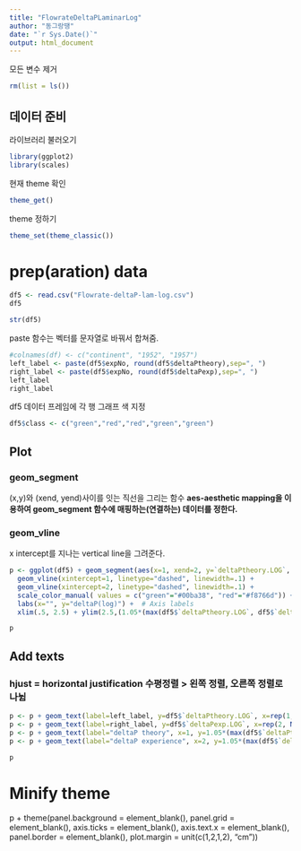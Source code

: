 ```yaml
---
title: "FlowrateDeltaPLaminarLog"
author: "동그랑땡"
date: "`r Sys.Date()`"
output: html_document
---
```

모든 변수 제거
```r
rm(list = ls())
```

## 데이터 준비
라이브러리 불러오기
```r
library(ggplot2)
library(scales)
```

현재 theme 확인 
```r
theme_get()
```

theme 정하기
```r
theme_set(theme_classic())
```

# prep(aration) data
```r
df5 <- read.csv("Flowrate-deltaP-lam-log.csv")
df5
```
```r
str(df5)
```
paste 함수는 벡터를 문자열로 바꿔서 합쳐줌.
```r
#colnames(df) <- c("continent", "1952", "1957")
left_label <- paste(df5$expNo, round(df5$deltaPtheory),sep=", ")
right_label <- paste(df5$expNo, round(df5$deltaPexp),sep=", ")
left_label
right_label
```
df5 데이터 프레임에 각 행 그래프 색 지정
```r
df5$class <- c("green","red","red","green","green")
```
## Plot
### geom_segment
(x,y)와 (xend, yend)사이를 잇는 직선을 그리는 함수
**aes-aesthetic mapping을 이용하여 geom_segment 함수에 매핑하는(연결하는) 데이터를 정한다.**

### geom_vline
x intercept를 지나는 vertical line을 그려준다.

```r
p <- ggplot(df5) + geom_segment(aes(x=1, xend=2, y=`deltaPtheory.LOG`, yend=`deltaPexp.LOG`, col=class), linewidth=.75, show.legend=F) + 
  geom_vline(xintercept=1, linetype="dashed", linewidth=.1) + 
  geom_vline(xintercept=2, linetype="dashed", linewidth=.1) +
  scale_color_manual( values = c("green"="#00ba38", "red"="#f8766d")) +  # color of lines
  labs(x="", y="deltaP(log)") +  # Axis labels
  xlim(.5, 2.5) + ylim(2.5,(1.05*(max(df5$`deltaPtheory.LOG`, df5$`deltaPexp.LOG`))))  # X and Y axis limits

p
```
## Add texts
### hjust = horizontal justification 수평정렬 > 왼쪽 정렬, 오른쪽 정렬로 나뉨 
```r
p <- p + geom_text(label=left_label, y=df5$`deltaPtheory.LOG`, x=rep(1, NROW(df5)), hjust=1.1, size=3.5)
p <- p + geom_text(label=right_label, y=df5$`deltaPexp.LOG`, x=rep(2, NROW(df5)), hjust=-0.1, size=3.5)
p <- p + geom_text(label="deltaP theory", x=1, y=1.05*(max(df5$`deltaPtheory.LOG`, df5$`deltaPexp.LOG`)), hjust=1.2, size=5)  # title
p <- p + geom_text(label="deltaP experience", x=2, y=1.05*(max(df5$`deltaPtheory.LOG`, df5$`deltaPexp.LOG`)), hjust=-0.1, size=5)  # title

p
```
# Minify theme
p + theme(panel.background = element_blank(), 
          panel.grid = element_blank(),
          axis.ticks = element_blank(),
          axis.text.x = element_blank(),
          panel.border = element_blank(),
          plot.margin = unit(c(1,2,1,2), "cm"))

